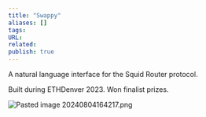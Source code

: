 ```yaml
---
title: "Swappy"
aliases: []
tags: 
URL: 
related:
publish: true
---
```




A natural language interface for the Squid Router protocol.

Built during ETHDenver 2023. Won finalist prizes.

<img src="/content/Images/Pasted image 20240804164217.png" alt="Pasted image 20240804164217.png" className="max-w-full h-auto border border-gray-700 my-3 rounded" />